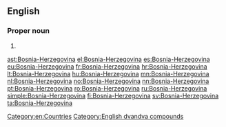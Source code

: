 ==English==

===Proper noun===
{{en-proper noun}}

# {{alternative form of|Bosnia and Herzegovina}}

[[Category:en:Countries]]
[[Category:English dvandva compounds]]

[[ast:Bosnia-Herzegovina]]
[[el:Bosnia-Herzegovina]]
[[es:Bosnia-Herzegovina]]
[[eu:Bosnia-Herzegovina]]
[[fr:Bosnia-Herzegovina]]
[[hr:Bosnia-Herzegovina]]
[[lt:Bosnia-Herzegovina]]
[[hu:Bosnia-Herzegovina]]
[[mn:Bosnia-Herzegovina]]
[[nl:Bosnia-Herzegovina]]
[[no:Bosnia-Herzegovina]]
[[nn:Bosnia-Herzegovina]]
[[pt:Bosnia-Herzegovina]]
[[ro:Bosnia-Herzegovina]]
[[ru:Bosnia-Herzegovina]]
[[simple:Bosnia-Herzegovina]]
[[fi:Bosnia-Herzegovina]]
[[sv:Bosnia-Herzegovina]]
[[ta:Bosnia-Herzegovina]]